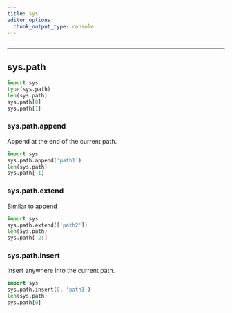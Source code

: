 ```yaml
---
title: sys
editor_options: 
  chunk_output_type: console
---
```


```r
```

*********************************************************************

## sys.path

```python
import sys
type(sys.path)
len(sys.path)
sys.path[0]
sys.path[1]
```

### sys.path.append

Append at the end of the current path.

```python
import sys
sys.path.append('path1')
len(sys.path)
sys.path[-1]
```

### sys.path.extend

Similar to append

```python
import sys
sys.path.extend(['path2'])
len(sys.path)
sys.path[-2:]
```

### sys.path.insert

Insert anywhere into the current path.

```python
import sys
sys.path.insert(0, 'path3')
len(sys.path)
sys.path[0]
```

